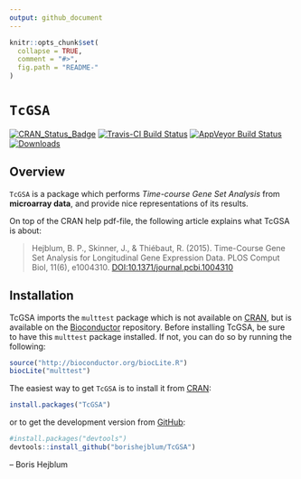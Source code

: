 ```yaml
---
output: github_document
---
```


<!-- README.md is generated from README.Rmd. Please edit that file -->

```r
knitr::opts_chunk$set(
  collapse = TRUE,
  comment = "#>",
  fig.path = "README-"
)
```


# `TcGSA`

[![CRAN_Status_Badge](http://www.r-pkg.org/badges/version/TcGSA)](https://cran.r-project.org/package=TcGSA)
[![Travis-CI Build Status](https://travis-ci.org/borishejblum/TcGSA.svg?branch=master)](https://travis-ci.org/borishejblum/TcGSA)
[![AppVeyor Build Status](https://ci.appveyor.com/api/projects/status/github/borishejblum/TcGSA?branch=master&svg=true)](https://ci.appveyor.com/project/borishejblum/TcGSA)
[![Downloads](https://cranlogs.r-pkg.org/badges/TcGSA?color=blue)](https://www.r-pkg.org/pkg/TcGSA)

## Overview

`TcGSA` is a package which performs *Time-course Gene Set Analysis* from **microarray data**, and provide nice representations of its results.

On top of the CRAN help pdf-file, the following article explains what TcGSA is about:

>Hejblum, B. P., Skinner, J., & Thiébaut, R. (2015). Time-Course Gene Set Analysis for Longitudinal Gene Expression Data. PLOS Comput Biol, 11(6), e1004310. [DOI:10.1371/journal.pcbi.1004310](https://doi.org/10.1371/journal.pcbi.1004310)



## Installation


TcGSA imports the `multtest` package which is not available on [CRAN](https://cran.r-project.org/), but is available on the [Bioconductor](https://www.bioconductor.org/packages/release/bioc/html/multtest.html) repository.
Before installing TcGSA, be sure to have this `multtest` package installed. If not, you can do so by running the following:

```r
source("http://bioconductor.org/biocLite.R")
biocLite("multtest")
```

The easiest way to get `TcGSA` is to install it from [CRAN](https://cran.r-project.org/package=TcGSA):
```r
install.packages("TcGSA")
```

or to get the development version from [GitHub](https://github.com/denisagniel/tcgsaseq):
```r
#install.packages("devtools")
devtools::install_github("borishejblum/TcGSA")
```

 -- Boris Hejblum
